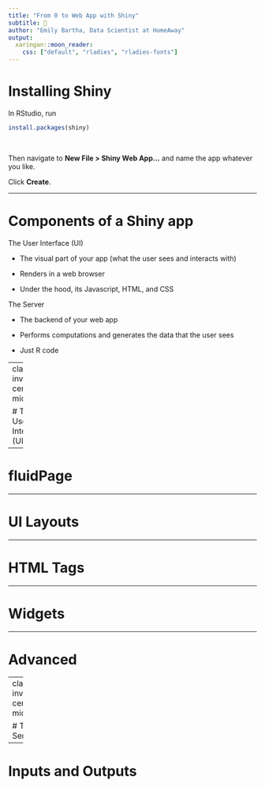 ```yaml
---
title: "From 0 to Web App with Shiny"
subtitle: 💅
author: "Emily Bartha, Data Scientist at HomeAway"
output:
  xaringan::moon_reader:
    css: ["default", "rladies", "rladies-fonts"]
---
```


# Installing Shiny

In RStudio, run

```r
install.packages(shiny)
```

<br/>

Then navigate to **New File > Shiny Web App...** and name the app whatever you like.

Click **Create**.

---

# Components of a Shiny app

The User Interface (UI)

- The visual part of your app (what the user sees and interacts with)

- Renders in a web browser

- Under the hood, its Javascript, HTML, and CSS

The Server

- The backend of your web app

- Performs computations and generates the data that the user sees

- Just R code

---
class: inverse, center, middle

# The User Interface (UI)

---

# fluidPage

---

# UI Layouts

---

# HTML Tags

---

# Widgets

---

# Advanced

---
class: inverse, center, middle

# The Server

---

# Inputs and Outputs
